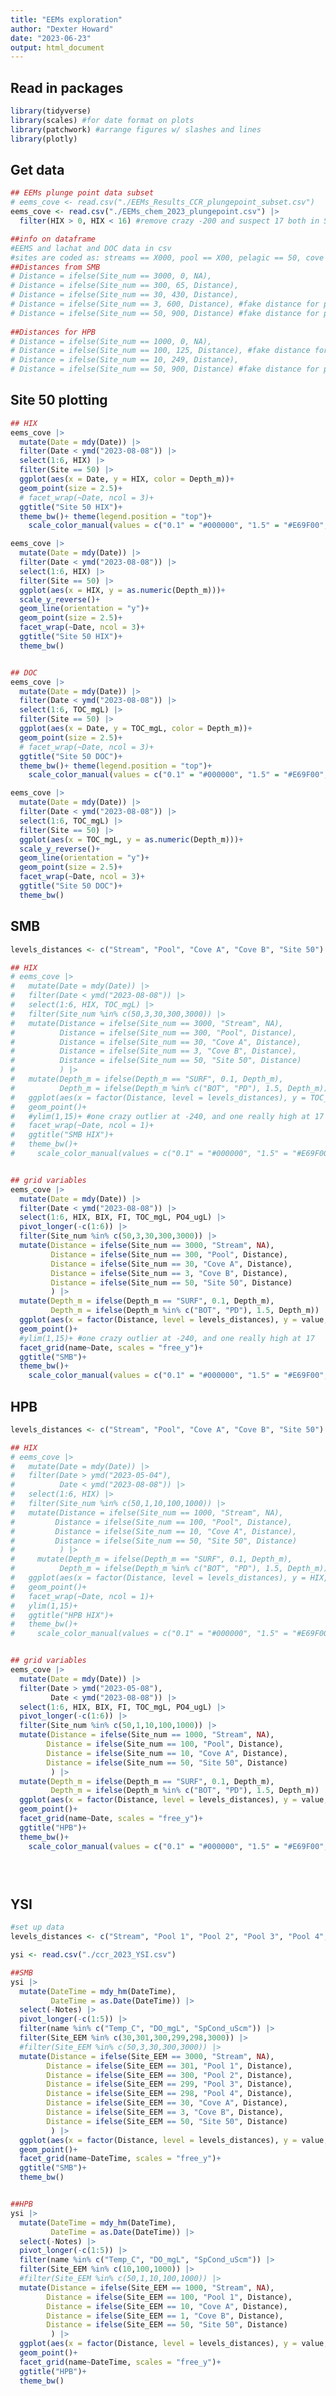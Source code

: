 ```yaml
---
title: "EEMs exploration"
author: "Dexter Howard"
date: "2023-06-23"
output: html_document
---
```


## Read in packages 

```r
library(tidyverse)
library(scales) #for date format on plots
library(patchwork) #arrange figures w/ slashes and lines
library(plotly)

```

## Get data 

```r
## EEMs plunge point data subset 
# eems_cove <- read.csv("./EEMs_Results_CCR_plungepoint_subset.csv")
eems_cove <- read.csv("./EEMs_chem_2023_plungepoint.csv") |> 
  filter(HIX > 0, HIX < 16) #remove crazy -200 and suspect 17 both in SMB

##info on dataframe 
#EEMS and lachat and DOC data in csv
#sites are coded as: streams == X000, pool == X00, pelagic == 50, cove == X0, coveB == X
##Distances from SMB 
# Distance = ifelse(Site_num == 3000, 0, NA),
# Distance = ifelse(Site_num == 300, 65, Distance),
# Distance = ifelse(Site_num == 30, 430, Distance),
# Distance = ifelse(Site_num == 3, 600, Distance), #fake distance for plotting
# Distance = ifelse(Site_num == 50, 900, Distance) #fake distance for plotting
         
##Distances for HPB
# Distance = ifelse(Site_num == 1000, 0, NA),
# Distance = ifelse(Site_num == 100, 125, Distance), #fake distance for plotting
# Distance = ifelse(Site_num == 10, 249, Distance),
# Distance = ifelse(Site_num == 50, 900, Distance) #fake distance for plotting


```


## Site 50 plotting

```r
## HIX
eems_cove |> 
  mutate(Date = mdy(Date)) |> 
  filter(Date < ymd("2023-08-08")) |> 
  select(1:6, HIX) |> 
  filter(Site == 50) |> 
  ggplot(aes(x = Date, y = HIX, color = Depth_m))+
  geom_point(size = 2.5)+
  # facet_wrap(~Date, ncol = 3)+
  ggtitle("Site 50 HIX")+
  theme_bw()+ theme(legend.position = "top")+
    scale_color_manual(values = c("0.1" = "#000000", "1.5" = "#E69F00", "6" = "#56B4E9", "9" = "#009E73", "20" = "#F0E442"))

eems_cove |> 
  mutate(Date = mdy(Date)) |> 
  filter(Date < ymd("2023-08-08")) |> 
  select(1:6, HIX) |> 
  filter(Site == 50) |> 
  ggplot(aes(x = HIX, y = as.numeric(Depth_m)))+
  scale_y_reverse()+
  geom_line(orientation = "y")+
  geom_point(size = 2.5)+
  facet_wrap(~Date, ncol = 3)+
  ggtitle("Site 50 HIX")+
  theme_bw()


## DOC
eems_cove |> 
  mutate(Date = mdy(Date)) |> 
  filter(Date < ymd("2023-08-08")) |> 
  select(1:6, TOC_mgL) |> 
  filter(Site == 50) |> 
  ggplot(aes(x = Date, y = TOC_mgL, color = Depth_m))+
  geom_point(size = 2.5)+
  # facet_wrap(~Date, ncol = 3)+
  ggtitle("Site 50 DOC")+
  theme_bw()+ theme(legend.position = "top")+
    scale_color_manual(values = c("0.1" = "#000000", "1.5" = "#E69F00", "6" = "#56B4E9", "9" = "#009E73", "20" = "#F0E442"))

eems_cove |> 
  mutate(Date = mdy(Date)) |> 
  filter(Date < ymd("2023-08-08")) |> 
  select(1:6, TOC_mgL) |> 
  filter(Site == 50) |> 
  ggplot(aes(x = TOC_mgL, y = as.numeric(Depth_m)))+
  scale_y_reverse()+
  geom_line(orientation = "y")+
  geom_point(size = 2.5)+
  facet_wrap(~Date, ncol = 3)+
  ggtitle("Site 50 DOC")+
  theme_bw()

```


## SMB

```r
levels_distances <- c("Stream", "Pool", "Cove A", "Cove B", "Site 50")

## HIX
# eems_cove |> 
#   mutate(Date = mdy(Date)) |> 
#   filter(Date < ymd("2023-08-08")) |> 
#   select(1:6, HIX, TOC_mgL) |> 
#   filter(Site_num %in% c(50,3,30,300,3000)) |> 
#   mutate(Distance = ifelse(Site_num == 3000, "Stream", NA),
#          Distance = ifelse(Site_num == 300, "Pool", Distance),
#          Distance = ifelse(Site_num == 30, "Cove A", Distance),
#          Distance = ifelse(Site_num == 3, "Cove B", Distance), 
#          Distance = ifelse(Site_num == 50, "Site 50", Distance) 
#          ) |> 
#   mutate(Depth_m = ifelse(Depth_m == "SURF", 0.1, Depth_m),
#          Depth_m = ifelse(Depth_m %in% c("BOT", "PD"), 1.5, Depth_m)) |> 
#   ggplot(aes(x = factor(Distance, level = levels_distances), y = TOC_mgL, color = Depth_m))+
#   geom_point()+
#   #ylim(1,15)+ #one crazy outlier at -240, and one really high at 17
#   facet_wrap(~Date, ncol = 1)+
#   ggtitle("SMB HIX")+
#   theme_bw()+
#     scale_color_manual(values = c("0.1" = "#000000", "1.5" = "#E69F00", "6" = "#56B4E9", "9" = "#009E73", "20" = "#F0E442"))


## grid variables
eems_cove |> 
  mutate(Date = mdy(Date)) |> 
  filter(Date < ymd("2023-08-08")) |> 
  select(1:6, HIX, BIX, FI, TOC_mgL, PO4_ugL) |> 
  pivot_longer(-c(1:6)) |> 
  filter(Site_num %in% c(50,3,30,300,3000)) |> 
  mutate(Distance = ifelse(Site_num == 3000, "Stream", NA),
         Distance = ifelse(Site_num == 300, "Pool", Distance),
         Distance = ifelse(Site_num == 30, "Cove A", Distance),
         Distance = ifelse(Site_num == 3, "Cove B", Distance), 
         Distance = ifelse(Site_num == 50, "Site 50", Distance) 
         ) |> 
  mutate(Depth_m = ifelse(Depth_m == "SURF", 0.1, Depth_m),
         Depth_m = ifelse(Depth_m %in% c("BOT", "PD"), 1.5, Depth_m)) |> 
  ggplot(aes(x = factor(Distance, level = levels_distances), y = value, color = Depth_m))+
  geom_point()+
  #ylim(1,15)+ #one crazy outlier at -240, and one really high at 17
  facet_grid(name~Date, scales = "free_y")+
  ggtitle("SMB")+
  theme_bw()+
    scale_color_manual(values = c("0.1" = "#000000", "1.5" = "#E69F00", "6" = "#56B4E9", "9" = "#009E73", "20" = "#F0E442"))

```


## HPB

```r
levels_distances <- c("Stream", "Pool", "Cove A", "Cove B", "Site 50")

## HIX 
# eems_cove |> 
#   mutate(Date = mdy(Date)) |> 
#   filter(Date > ymd("2023-05-04"),
#          Date < ymd("2023-08-08")) |> 
#   select(1:6, HIX) |> 
#   filter(Site_num %in% c(50,1,10,100,1000)) |> 
#   mutate(Distance = ifelse(Site_num == 1000, "Stream", NA),
#         Distance = ifelse(Site_num == 100, "Pool", Distance),
#         Distance = ifelse(Site_num == 10, "Cove A", Distance),
#         Distance = ifelse(Site_num == 50, "Site 50", Distance)
#          ) |> 
#     mutate(Depth_m = ifelse(Depth_m == "SURF", 0.1, Depth_m),
#          Depth_m = ifelse(Depth_m %in% c("BOT", "PD"), 1.5, Depth_m)) |> 
#   ggplot(aes(x = factor(Distance, level = levels_distances), y = HIX, color = Depth_m))+
#   geom_point()+
#   facet_wrap(~Date, ncol = 1)+
#   ylim(1,15)+
#   ggtitle("HPB HIX")+
#   theme_bw()+
#     scale_color_manual(values = c("0.1" = "#000000", "1.5" = "#E69F00", "6" = "#56B4E9", "9" = "#009E73", "20" = "#F0E442"))


## grid variables
eems_cove |> 
  mutate(Date = mdy(Date)) |> 
  filter(Date > ymd("2023-05-08"),
         Date < ymd("2023-08-08")) |> 
  select(1:6, HIX, BIX, FI, TOC_mgL, PO4_ugL) |> 
  pivot_longer(-c(1:6)) |> 
  filter(Site_num %in% c(50,1,10,100,1000)) |> 
  mutate(Distance = ifelse(Site_num == 1000, "Stream", NA),
        Distance = ifelse(Site_num == 100, "Pool", Distance),
        Distance = ifelse(Site_num == 10, "Cove A", Distance),
        Distance = ifelse(Site_num == 50, "Site 50", Distance)
         ) |>  
  mutate(Depth_m = ifelse(Depth_m == "SURF", 0.1, Depth_m),
         Depth_m = ifelse(Depth_m %in% c("BOT", "PD"), 1.5, Depth_m)) |> 
  ggplot(aes(x = factor(Distance, level = levels_distances), y = value, color = Depth_m))+
  geom_point()+
  facet_grid(name~Date, scales = "free_y")+
  ggtitle("HPB")+
  theme_bw()+
    scale_color_manual(values = c("0.1" = "#000000", "1.5" = "#E69F00", "6" = "#56B4E9", "9" = "#009E73", "20" = "#F0E442"))


  
```

## YSI 

```r
#set up data
levels_distances <- c("Stream", "Pool 1", "Pool 2", "Pool 3", "Pool 4", "Cove A", "Cove B", "Site 50")

ysi <- read.csv("./ccr_2023_YSI.csv")

##SMB
ysi |> 
  mutate(DateTime = mdy_hm(DateTime),
         DateTime = as.Date(DateTime)) |> 
  select(-Notes) |> 
  pivot_longer(-c(1:5)) |> 
  filter(name %in% c("Temp_C", "DO_mgL", "SpCond_uScm")) |> 
  filter(Site_EEM %in% c(30,301,300,299,298,3000)) |> 
  #filter(Site_EEM %in% c(50,3,30,300,3000)) |> 
  mutate(Distance = ifelse(Site_EEM == 3000, "Stream", NA),
        Distance = ifelse(Site_EEM == 301, "Pool 1", Distance),
        Distance = ifelse(Site_EEM == 300, "Pool 2", Distance),
        Distance = ifelse(Site_EEM == 299, "Pool 3", Distance),
        Distance = ifelse(Site_EEM == 298, "Pool 4", Distance),
        Distance = ifelse(Site_EEM == 30, "Cove A", Distance),
        Distance = ifelse(Site_EEM == 3, "Cove B", Distance),
        Distance = ifelse(Site_EEM == 50, "Site 50", Distance)
         ) |>  
  ggplot(aes(x = factor(Distance, level = levels_distances), y = value, color = Depth_m))+
  geom_point()+
  facet_grid(name~DateTime, scales = "free_y")+
  ggtitle("SMB")+
  theme_bw()


##HPB
ysi |> 
  mutate(DateTime = mdy_hm(DateTime),
         DateTime = as.Date(DateTime)) |> 
  select(-Notes) |> 
  pivot_longer(-c(1:5)) |> 
  filter(name %in% c("Temp_C", "DO_mgL", "SpCond_uScm")) |> 
  filter(Site_EEM %in% c(10,100,1000)) |> 
  #filter(Site_EEM %in% c(50,1,10,100,1000)) |> 
  mutate(Distance = ifelse(Site_EEM == 1000, "Stream", NA),
        Distance = ifelse(Site_EEM == 100, "Pool 1", Distance),
        Distance = ifelse(Site_EEM == 10, "Cove A", Distance),
        Distance = ifelse(Site_EEM == 1, "Cove B", Distance),
        Distance = ifelse(Site_EEM == 50, "Site 50", Distance)
         ) |>  
  ggplot(aes(x = factor(Distance, level = levels_distances), y = value, color = Depth_m))+
  geom_point()+
  facet_grid(name~DateTime, scales = "free_y")+
  ggtitle("HPB")+
  theme_bw()
  

```







